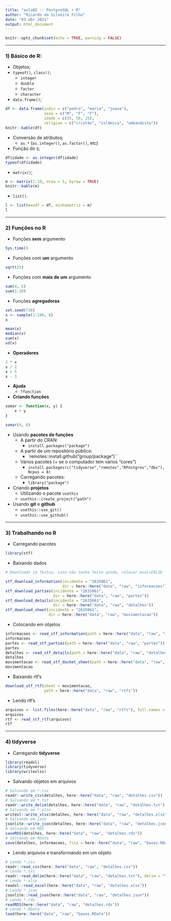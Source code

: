 ```yaml
---
title: "aula02 :: PostgreSQL + R"
author: "Ricardo da Silveira Filho"
date: "03 abr 2021"
output: html_document
---
```


```r
knitr::opts_chunk$set(echo = TRUE, warning = FALSE)
```

***
### 1) Básico de R:
- Objetos;
- `typeof()`, `class()`;
	- `integer`
	- `double`
	- `factor`
	- `character`
- `data.frame()`;
```r
df <- data.frame(indiv = c("pedro", "maria", "joana"),
				 sexo = c("M", "F", "F"),
				 idade = c(35, 50, 15),
				 religiao = c("cristão", "islâmica", "umbandista"))
knitr::kable(df)
```

- Conversão de atributos;
	- `as.*` (`as.integer()`, `as.factor()`, etc)
- Função do `$`;
```r
df$idade <- as.integer(df$idade)
typeof(df$idade)
```
	
- `matrix()`;
```r
m <- matrix(1:10, nrow = 5, byrow = TRUE)
knitr::kable(m)
```
- `list()`.
```r
l <- list(meudf = df, minhamatriz = m)
l
```


***
### 2) Funções no R

- Funções **sem** argumento
```r
Sys.time()
```

- Funções com **um** argumento
```r
sqrt(25)
```

- Funções com **mais de um** argumento
```r
sum(4, 5)
sum(1:10)
```

- Funções **agregadoras**
```r
set.seed(730)
x <- sample(1:100, 8)
x

mean(x)
median(x)
sum(x)
sd(x)
```

- **Operadores**
```r
2 * x
x / 2
x + 5
x - 3
```

- **Ajuda**
	- `?function`
	
- **Criando funções**
```r
somar <- function(x, y) {
	x + y
}

somar(4, 6)
```

- Usando **pacotes de funções**
	- A partir do CRAN:
		- `install.packages("package")`
	- A partir de um repositório público:
		- `remotes::install.github("group/package")``
	- Vários pacotes (+ se o computador tem vários "cores")
		- `install.packages(c("tidyverse","remotes","RPostgres","dbx"), Ncpus = 8)`
	- Carregando pacotes:
		- `library("package")`

- Criando **projetos**
	- Utilizando o pacote `usethis`
	- `usethis::create_project("path")`
	
- Usando **git** e **github**
	- `usethis::use_git()`
	- `usethis::use_github()`


***
### 3) Trabalhando no R

- Carregando pacotes
```r
library(stf)
```

- Baixando dados
```r
# Downloads já feitos, caso não tenha feito ainda, colocar eval=FALSE

stf_download_information(incidente = "2635061", 
						 dir = here::here("data", "raw", "informacoes"))
stf_download_parties(incidente = "2635061",
					 dir = here::here("data", "raw", "partes"))
stf_download_details(incidente = "2635061",
					 dir = here::here("data", "raw", "detalhes"))
stf_download_sheet(incidente = "2635061",
				   dir = here::here("data", "raw", "movimentacao"))
```

- Colocando em objetos
```r
informacoes <- read_stf_information(path = here::here("data", "raw", "informacoes"))
informacoes
partes <- read_stf_parties(path = here::here("data", "raw", "partes"))
partes
detalhes <- read_stf_details(path = here::here("data", "raw", "detalhes"))
detalhes
movimentacao <- read_stf_docket_sheet(path = here::here("data", "raw", "movimentacao"))
movimentacao
```

- Baixando rtf's
```r
download_stf_rtf(sheet = movimentacao, 
				 path = here::here("data", "raw", "rtfs"))
```

- Lendo rtf's
```r
arquivos <- list.files(here::here("data", "raw", "rtfs"), full.names = TRUE)
arquivos
rtf <- read_stf_rtf(arquivos)
rtf
```


***
### 4) tidyverse

- Carregando **tidyverse**
```r
library(readxl)
library(tidyverse)
library(writexlsx)
```

- Salvando objetos em arquivos
```r
# Salvando em *.csv
readr::write_csv(detalhes, here::here("data", "raw", "detalhes.csv"))
# Salvando em *.txt
readr::write_delim(detalhes, here::here("data", "raw", "detalhes.txt"), delim = "\t")
# Salvando em *.xlsx
writexl::write_xlsx(detalhes, here::here("data", "raw", "detalhes.xlsx"))
# Salvando em json
jsonlite::write_json(detalhes, here::here("data", "raw", "detalhes.json"))
# Salvando em RDS
saveRDS(detalhes, here::here("data", "raw", "detalhes.rds"))
# Salvando em RData
save(detalhes, informacoes, file = here::here("data", "raw", "bases.RData"))
```

- Lendo arquivos e transformando em um objeto
```r
# Lendo *.csv
readr::read_csv(here::here("data", "raw", "detalhes.csv"))
# Lendo *.txt
readr::read_delim(here::here("data", "raw", "detalhes.txt"), delim = "\t")
# Lendo *.xlsx
readxl::read_excel(here::here("data", "raw", "detalhes.xlsx"))
# Lendo *.json
jsonlite::read_json(here::here("data", "raw", "detalhes.json"))
# Lendo *.rds
readRDS(here::here("data", "raw", "detalhes.rds"))
# Lendo *.RData
load(here::here("data", "raw", "bases.RData"))
```

















